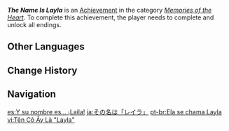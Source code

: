 {{Achievement Infobox
|id           = 84143
|order id     = 7500
|category     = Memories of the Heart
|description  = Complete "[[Ever Silent Stars]]" and unlock all endings.
|requirements = 
|primogems    = 20
|tracking     = 
|quest        = Ever Silent Stars
}}
'''''The Name Is Layla''''' is an [[Achievement]] in the category ''[[Memories of the Heart]]''. To complete this achievement, the player needs to complete {{Quest|Ever Silent Stars}} and unlock all endings.

==Other Languages==
{{Other Languages
|en       = The Name Is Layla
|zhs      = 其名为「莱依拉」
|zhs_rm   = Qí Míng Wéi "Láiyīlā"
|zht      = 其名為「萊依拉」
|zht_rm   = Qí Míng Wéi "Láiyīlā"
|zh_tl    = 
|ja       = その名は「レイラ」
|ja_rm    = Sono Na wa "Reira"
|ja_tl    = Her Name Is "Layla"
|ko       = 그녀<->의 이름은 「레일라」
|ko_tl    = Her Name Is "Layla"
|es       = Y su nombre es... ¡Laila!
|es_tl    = And Her Name Is... Layla!
|fr       = Son nom est Layla
|fr_tl    = Her Name Is Layla
|ru       = Её зовут Лайла
|ru_tl    = Her Name Is Layla
|th       = ชื่อนั้นคือ "Layla"
|th_rm    = 
|th_tl    = 
|vi       = Tên Cô Ấy Là "Layla"
|vi_tl    = 
|de       = Man nennt sie „Layla“
|de_tl    = They Call Her "Layla"
|id       = Namanya Adalah "Layla"
|id_tl    = Her Name Is "Layla"
|pt       = Ela se chama Layla
|pt_tl    = 
|tr       = Adı Layla
|tr_tl    = Their Name is Layla
|it       = Il suo nome è Layla
|it_tl    = Her Name Is Layla
}}

==Change History==
{{Change History|3.6}}
<!--
==References==
{{Reflist}}
-->
==Navigation==
{{Achievement Navbox|Memories of the Heart}}

[[es:Y su nombre es... ¡Laila!]]
[[ja:その名は「レイラ」]]
[[pt-br:Ela se chama Layla]]
[[vi:Tên Cô Ấy Là "Layla"]]